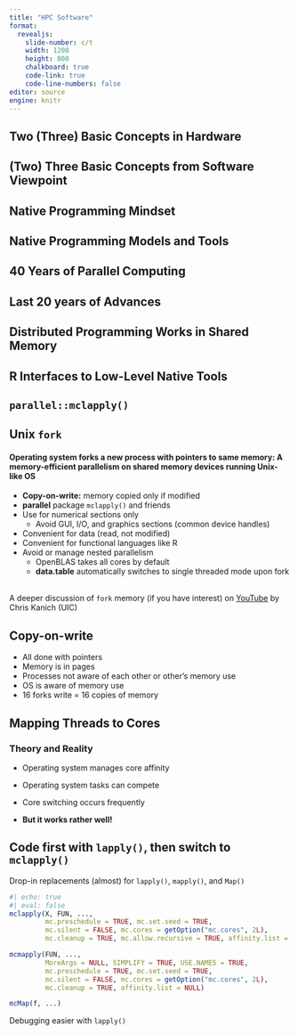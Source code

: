 ```yaml
---
title: "HPC Software"
format: 
  revealjs:
    slide-number: c/t
    width: 1200
    height: 800
    chalkboard: true
    code-link: true
    code-line-numbers: false
editor: source
engine: knitr
---
```


## Two (Three) Basic Concepts in Hardware {background-image="/pics/ParallelSoftware/ParallelSoftware1.png" background-size="80%" background-position="center"}

## (Two) Three Basic Concepts from Software Viewpoint {background-image="/pics/ParallelSoftware/ParallelSoftware2.png" background-size="80%" background-position="center"}

## Native Programming Mindset {background-image="/pics/ParallelSoftware/ParallelSoftware3.png" background-size="80%" background-position="center"}

## Native Programming Models and Tools {background-image="/pics/ParallelSoftware/ParallelSoftware4.png" background-size="80%" background-position="center"}

## 40 Years of Parallel Computing {background-image="/pics/ParallelSoftware/ParallelSoftware5.png" background-size="80%" background-position="center"}

## Last 20 years of Advances {background-image="/pics/ParallelSoftware/ParallelSoftware6.png" background-size="80%" background-position="center"}

## Distributed Programming Works in Shared Memory {background-image="/pics/ParallelSoftware/ParallelSoftware7.png" background-size="80%" background-position="center"}

## R Interfaces to Low-Level Native Tools {background-image="/pics/ParallelSoftware/ParallelSoftware8.png" background-size="80%" background-position="center"}

## `parallel::mclapply()` {background-image="/pics/ParallelSoftware/ParallelSoftware9.png" background-size="80%" background-position="center"}


## Unix `fork`   {.smaller}

#### Operating system forks a new process with pointers to same memory: A memory-efficient parallelism on shared memory devices running Unix-like OS   
* **Copy-on-write:** memory copied only if modified 
* **parallel** package `mclapply()` and friends  
* Use for numerical sections only  
  * Avoid GUI, I/O, and graphics sections (common device handles)  
* Convenient for data (read, not modified)  
* Convenient for functional languages like R  
* Avoid or manage nested parallelism  
  * OpenBLAS takes all cores by default  
  * **data.table** automatically switches to single threaded mode upon fork  
<br>

A deeper discussion of `fork` memory (if you have interest) on [YouTube](https://www.youtube.com/watch?v=8hVLcyBkSXY) by Chris Kanich (UIC)

## Copy-on-write  {background-image="/pics/fork/Slide1.png" background-size="90%" background-position="center"}

::: notes
* All done with pointers
* Memory is in pages
* Processes not aware of each other or other's memory use
* OS is aware of memory use
* 16 forks write = 16 copies of memory
:::

## Mapping Threads to Cores {background-image="/pics/fork/iDVTstR.jpg" background-size="30%" background-position="center right" .smaller}  
### Theory and Reality  

* Operating system manages core affinity  

* Operating system tasks can compete  

* Core switching occurs frequently  

* **But it works rather well!**  

## Code first with `lapply()`, then switch to `mclapply()` {.smaller}

Drop-in replacements (almost) for `lapply()`, `mapply()`, and `Map()`

```r
#| echo: true
#| eval: false
mclapply(X, FUN, ...,
         mc.preschedule = TRUE, mc.set.seed = TRUE,
         mc.silent = FALSE, mc.cores = getOption("mc.cores", 2L),
         mc.cleanup = TRUE, mc.allow.recursive = TRUE, affinity.list = NULL)

mcmapply(FUN, ...,
         MoreArgs = NULL, SIMPLIFY = TRUE, USE.NAMES = TRUE,
         mc.preschedule = TRUE, mc.set.seed = TRUE,
         mc.silent = FALSE, mc.cores = getOption("mc.cores", 2L),
         mc.cleanup = TRUE, affinity.list = NULL) 

mcMap(f, ...)
```

Debugging easier with `lapply()`